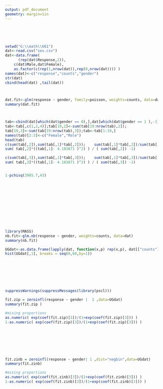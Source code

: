 ```yaml
---
output: pdf_document
geometry: margin=1in
---
```


\begin{itemize}

\item[1.] {\bf Exercise 1 -- Agresti 7.36}

Table \ref{table:exo1} is based on a study involving British doctors.

\begin{table}[h]
\begin{center}
\begin{tabular}{lrrrr}
 & \multicolumn{2}{c}{Person-Years}  &  \multicolumn{2}{c}{Coronary Deaths} \\ 
 Age & Nonsmokers & Smokers & Nonsmokers & Smokers \\ \hline
35 -- 44 & 18,793 & 52,407 & 2 & 32 \\
45 -- 54 & 10,673 & 43,248 & 12 & 104 \\
55 -- 64 & 5,710 & 28,612 & 28 & 206 \\
65 -- 74 & 2,585 & 12,663 & 28 & 186 \\
75 -- 84 & 1,462 & 5,317 & 31 & 102 \\ \hline
\end{tabular}
\caption{\bf Data on Coronary Death Rates} \label{table:exo1}
\end{center}
\end{table}

\begin{itemize}
\item[(a)] Fit a main effects model for the log rates using age and smoking as factors. In discussing lack-of-fit, show that this model assumes a constant ratio of nonsmokers' to smokers' coronary death rates over age, and evaluate how the sample ratio depends on age.

\vspace{3 in}

\item[(b)] Explain why it is sensible to add a quantitative interaction of age and smoking. For this model, show that the log ratio of coronary death rates changes linearly with age. Assign scores to age, fit the model, and interpret.
\end{itemize}
\end{itemize}







\newpage





 \begin{itemize}
     \item[2.] {\bf Exercise 2}
     
          
     \begin{itemize}
     \item[]
     One question in the 1990 General Social Survey asked subjects how many times they had sexual intercourse in the preceding month. Table \ref{table:exo2} shows responses classified by gender.
\begin{table}[h]
\begin{center}
\begin{tabular}{crr|rrr|ccc} \hline
Response & Male & Female & Response & Male & Female & Response & Male & Female \\ \hline
0 & 65 & 128 & 9 & 2 & 2 & 20 & 7 & 6 \\
1 & 11 & 17 & 10 & 24 & 13 & 22 & 0 & 1 \\
2 & 13 & 23 & 12 & 6 & 10 & 23 & 0 & 1 \\
3 & 14 & 16 & 13 & 3 & 3 & 24 & 1 & 0 \\
4 & 26 & 19 & 14 & 0 & 1 & 25 & 1 & 3 \\
5 & 13 & 17 & 15 & 3 & 10 & 27 & 0 & 1 \\
6 & 15 & 17 & 16 & 3 & 1 & 30 & 3 & 1 \\
7 & 7 & 3 & 17 & 0 & 1 & 50 & 1 & 0 \\
8 & 21 & 15 & 18 & 0 & 1 & 60 & 1 & 0 \\ \hline
\end{tabular}
\caption{Data from the 1990 General Social Survey} \label{table:exo2}
\end{center}
\end{table}

     
 \end{itemize} 
 \end{itemize}
 
  
  \ 
 
 
   
 \begin{itemize} 
     \item[(a)] Fit a Poisson GLM with log link and a dummy variable for gender (1=males, 0=females) and explain if the model seems appropriate.

 \end{itemize}
 
  \ 
  
  
```r
setwd("G:\\math\\661")
dat<-read.csv("sex.csv")
dat<-data.frame(
	  (rep(dat$Response,2)),
	c(dat$Male,dat$Female),
	as.factor(c(rep(1,nrow(dat)),rep(0,nrow(dat))))	)
names(dat)<-c("response","counts","gender")
str(dat)
cbind(head(dat) ,tail(dat))



dat.fit<-glm(response ~ gender, family=poisson, weights=counts, data=dat) 
summary(dat.fit)



tab<-cbind(dat[which(dat$gender == 0),],dat[which(dat$gender == 1 ),-1])
tab<-tab[,c(1,2,4)];tab[19,2]<-sum(tab[19:nrow(tab),2]);
tab[19,3]<-sum(tab[19:nrow(tab),3]);tab<-tab[1:19,]
names(tab)[2:3]<-c("Female","Male")
head(tab) 
c(sum(tab[,2]),sum(tab[,1]*tab[,2]));    sum(tab[,1]*tab[,2])/sum(tab[,2])
sum( tab[,2]*((tab[,1]- 4.183871 )^2) ) / ( sum(tab[,2]) -1)

c(sum(tab[,3]),sum(tab[,1]*tab[,3]));    sum(tab[,1]*tab[,3])/sum(tab[,3])
sum( tab[,3]*((tab[,1]- 4.183871 )^2) ) / ( sum(tab[,3]) -1)


1-pchisq(3985.7,43)
```
  
  \ 
  

 
 
 \begin{itemize}
     \item[]   The sample mean for the 1297 women is 4.183871 with a variance of 29.76867. The sample mean for the 1297 men is 5.404167 with a variance of 31.30203. In both groups the sample variances are about 6-7 times the size of the sample means. This is suggesting overdispersion relative to the Poisson. We also see that the model does not give a good fit to the data ($p$-value $\approx0$).


 \end{itemize}
 
 \ 
 
 \begin{itemize}
     \item[(b)] Interpret the regression coefficient of gender for the model in (a) and provide a 95\% Wald confidence interval for the ratio of means for males versus females.

 \end{itemize}
 
 
 
 
 
  \ 
  
 \begin{itemize}
     \item[] \vspace{1.5 in} 

 \end{itemize}  
 
 \ 
 
 
 \begin{itemize}
     \item[(c)] Fit a negative binomial model.  Is there evidence of overdispersion? What is the estimated difference in log means, its standard error, and the 95\% Wald confidence interval for the ratio of means. 

 \end{itemize}
 
 
  \ 
  
  
  
```r
library(MASS)
nb.fit<-glm.nb(response ~ gender, weights=counts, data=dat)
summary(nb.fit)

UGdat<-as.data.frame(lapply(dat, function(x,p) rep(x,p), dat[["counts"]]))
hist(UGdat[,1], breaks = seq(0,60,by=1))
```
  
 
 
  \ 
  
 \begin{itemize}
     \item[] \vspace{1.5 in} 

 \end{itemize}  
 
 \ 
 
 
 
 \begin{itemize}
     \item[(d)] Consider a zero-inflated Poisson model with the zero-inflated component constant across subject (that is with intercept only for the model of $\phi_i$). What are the mixing proportions for the degenerate distribution and the Poisson model? Interpret the regression coefficient of gender.

 \end{itemize}
 
 
   \ 
  

  
```r
suppressWarnings(suppressMessages(library(pscl)))

fit.zip = zeroinfl(response ~ gender |  1 ,data=UGdat)
summary(fit.zip )

#mixing proportions
as.numeric( exp(coef(fit.zip)[3])/(1+exp(coef(fit.zip)[3])) )
1-as.numeric( exp(coef(fit.zip)[3])/(1+exp(coef(fit.zip)[3])) )
```  
  
  
 

 
  \ 
  
 \begin{itemize}
     \item[] \vspace{1.5 in} 

 \end{itemize}  
 
 \ 
 
 
 
 \begin{itemize}
     \item[(e)] Consider a zero-inflated negative binomial model. What are the mixing proportions for the degenerate distribution and the negative binomial model? Interpret the regression coefficient of gender.

 \end{itemize}
 
 
  \ 
  
  
```r
fit.zinb = zeroinfl(response ~ gender| 1 ,dist="negbin",data=UGdat)
summary(fit.zinb)

#mixing proportions
as.numeric( exp(coef(fit.zinb)[3])/(1+exp(coef(fit.zinb)[3])) )
1-as.numeric( exp(coef(fit.zinb)[3])/(1+exp(coef(fit.zinb)[3])) )
```
  
  
  
  
  
 
 
  \ 
  
 \begin{itemize}
     \item[] \vspace{1.5 in} 

 \end{itemize}  
 
 \ 
 
 
 
 \begin{itemize}
\item[(f)] Provide a table with the observed counts and the fitted counts for each of the four models for $y_i=0, \ldots,20$ and $y_i > 20$.

 \end{itemize}
 
  
 
 